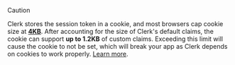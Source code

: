 > [!CAUTION]
> Clerk stores the session token in a cookie, and most browsers cap cookie size at [**4KB**](https://datatracker.ietf.org/doc/html/rfc2109#section-6.3). After accounting for the size of Clerk's default claims, the cookie can support **up to 1.2KB** of custom claims. Exceeding this limit will cause the cookie to not be set, which will break your app as Clerk depends on cookies to work properly. [Learn more](/docs/guides/how-clerk-works/session-tokens#size-limitations).
